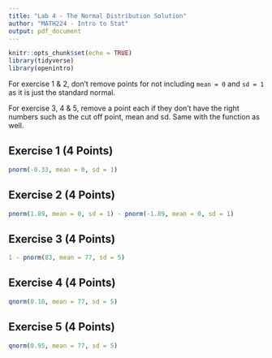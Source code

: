 ```yaml
---
title: "Lab 4 - The Normal Distribution Solution"
author: "MATH224 - Intro to Stat"
output: pdf_document
---
```


```r
knitr::opts_chunk$set(echo = TRUE)
library(tidyverse)
library(openintro)
```

For exercise 1 & 2, don't remove points for not including `mean = 0` and `sd = 1` as it is just the standard normal.

For exercise 3, 4 & 5, remove a point each if they don't have the right numbers such as the cut off point, mean and sd. Same with the function as well.

## Exercise 1 (4 Points)

```r
pnorm(-0.33, mean = 0, sd = 1)
```


## Exercise 2 (4 Points)

```r
pnorm(1.89, mean = 0, sd = 1) - pnorm(-1.89, mean = 0, sd = 1)
```


## Exercise 3 (4 Points)

```r
1 - pnorm(83, mean = 77, sd = 5)
```


## Exercise 4 (4 Points)

```r
qnorm(0.10, mean = 77, sd = 5)
```


## Exercise 5 (4 Points)

```r
qnorm(0.95, mean = 77, sd = 5)
```